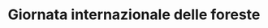 ---
title: "Giornata internazionale delle foreste"
description: "La Giornata Internazionale delle Foreste, celebrata il 21 marzo, promuove la tutela e la gestione sostenibile delle foreste, evidenziando il loro ruolo nella biodiversità e nella lotta ai cambiamenti climatici.

Nei Monti Lepini, questa giornata può essere valorizzata attraverso escursioni, attività educative e iniziative di riforestazione in aree come la Selva di Paliano e i boschi di Carpineto Romano, per sensibilizzare sulla conservazione del patrimonio naturale locale."
---